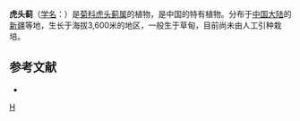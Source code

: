 {{Speciesbox
| genus = Schmalhausenia
| species = nidulans
| authority = (Rgl.) Petrak.
}}

'''虎头蓟'''（[[学名|学名]]：{{lang|la|''Schmalhausenia nidulans''}}）是[[菊科|菊科]][[虎头蓟属|虎头蓟属]]的植物，是中国的特有植物。分布于[[中国大陆|中国大陆]]的[[新疆|新疆]]等地，生长于海拔3,600米的地区，一般生于草甸，目前尚未由人工引种栽培。

== 参考文献 ==
<div class="references-small">
* {{cite web| url =http://www.bioinfo.cn/db05/KmzwSpecies.php?action=view&id=4479| title =虎头蓟| work =《中国高等植物数据库全库》| publisher =中国科学院微生物研究所| author =昆明植物研究所| accessdate =2009-02-25| archive-date =2016-03-05| archive-url =https://web.archive.org/web/20160305054449/http://www.bioinfo.cn/db05/KmzwSpecies.php?action=view&id=4479| dead-url =yes}}
</div>

{{Taxonbar}}

[[Category:虎头蓟属|H]]


{{植物小作品}}